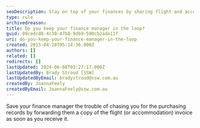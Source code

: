 ```yaml
---
seoDescription: Stay on top of your finances by sharing flight and accommodation invoices with your finance manager to ensure a smooth booking process.
type: rule
archivedreason:
title: Do you keep your finance manager in the loop?
guid: 09cedcd8-4c30-47b8-9db9-590cb2ada11f
uri: do-you-keep-your-finance-manager-in-the-loop
created: 2015-04-28T05:14:36.000Z
authors: []
related: []
redirects: []
lastUpdated: 2024-06-08T03:27:17.000Z
lastUpdatedBy: Brady Stroud [SSW]
lastUpdatedByEmail: bradystroud@ssw.com.au
createdBy: JoannaFeely
createdByEmail: JoannaFeely@ssw.com.au
---
```


Save your finance manager the trouble of chasing you for the purchasing records by forwarding them a copy of the flight (or accommodation) invoice as soon as you receive it.
